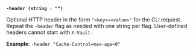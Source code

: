<a id="standard-header" />

**`-header (string : "")`**

Optional HTTP header in the form `"<key>=<value>"` for the CLI request. Repeat
the `-header` flag as needed with one string per flag. User-defined headers
cannot start with `X-Vault-`

**Example**: `-header "Cache-Control=max-age=0"`

